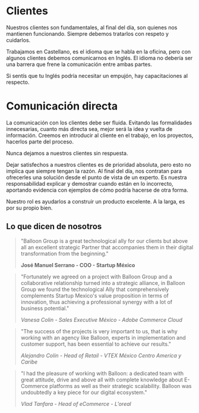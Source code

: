 # Clientes

Nuestros clientes son fundamentales, al final del día, son quienes nos mantienen funcionando. Siempre debemos tratarlos con respeto
y cuidarlos. 

Trabajamos en Castellano, es el idioma que se habla en la oficina, pero con algunos clientes debemos comunicarnos en Inglés. El idioma no debería ser una barrera que frene la comunicación entre ambas partes.

Si sentís que tu Inglés podría necesitar un empujón, hay capacitaciones al respecto.

# Comunicación directa

La comunicación con los clientes debe ser fluida. Evitando las formalidades innecesarias, cuanto más directa sea, mejor será la idea y vuelta de información.
Creemos en introducir al cliente en el trabajo, en los proyectos, hacerlos parte del proceso. 

Nunca dejamos a nuestros clientes sin respuesta. 

Dejar satisfechos a nuestros clientes es de prioridad absoluta, pero esto no implica que siempre tengan la razón.
Al final del día, nos contratan para ofrecerles una solución desde el punto de vista de un experto. Es nuestra responsabilidad explicar y demostrar cuando están en lo incorrecto,
 aportando evidencia con ejemplos de cómo podría hacerse de otra forma.

 Nuestro rol es ayudarlos a construir un producto excelente. A la larga, es por su propio bien.

## Lo que dicen de nosotros

 > "Balloon Group is a great technological ally for our clients but above all an excellent strategic Partner that accompanies them in their digital transformation from the beginning."
 >
 > **José Manuel Serrano - COO - Startup México**

>"Fortunately we agreed on a project with Balloon Group and a collaborative relationship turned into a strategic alliance, in Balloon Group we found the technological Ally that comprehensively complements Startup Mexico's value proposition in terms of innovation, thus achieving a professional synergy with a lot of business potential."
>
>*Vanesa Colin - Sales Executive México - Adobe Commerce Cloud*

>"The success of the projects is very important to us, that is why working with an agency like Balloon, experts in implementation and customer support, has been essential to achieve our results."
>
>*Alejandro Colin - Head of Retail - VTEX México Centro America y Caribe*

>"I had the pleasure of working with Balloon: a dedicated team with great attitude, drive and above all with complete knowledge about E-Commerce platforms as well as their strategic scalability. Balloon was undoubtedly a key piece for our digital ecosystem."
>
>*Vlad Tanfara - Head of eCommerce - L’oreal*